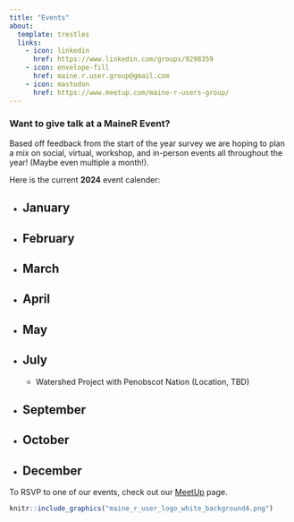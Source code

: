 ```yaml
---
title: "Events"
about:
  template: trestles
  links:
    - icon: linkedin
      href: https://www.linkedin.com/groups/9298359
    - icon: envelope-fill
      href: maine.r.user.group@gmail.com
    - icon: mastodon
      href: https://www.meetup.com/maine-r-users-group/
---
```


### Want to give talk at a MaineR Event?

Based off feedback from the start of the year survey we are hoping to plan a mix on social, virtual, workshop, and in-person events all throughout the year! (Maybe even multiple a month!).

Here is the current **2024** event calender:



-   

    ## **January**

-   

    ## **February**

-   

    ## **March**

-   

    ## **April**

-   

    ## **May**

-   

    ## **July**

    -   Watershed Project with Penobscot Nation (Location, TBD)

-   

    ## **September**

-   

    ## **October**

-   

    ## **December**

To RSVP to one of our events, check out our [MeetUp](https://www.meetup.com/maine-r-users-group/members/?op=leaders) page.

```r

knitr::include_graphics("maine_r_user_logo_white_background4.png")

```
